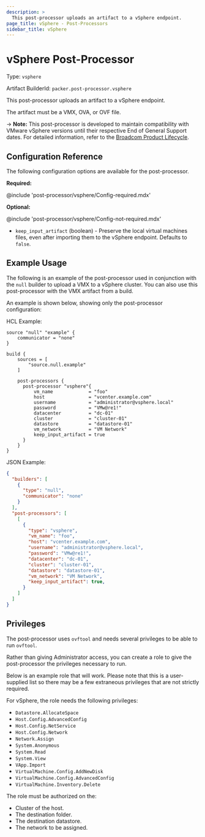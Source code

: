 ```yaml
---
description: >
  This post-processor uploads an artifact to a vSphere endpoint.
page_title: vSphere - Post-Processors
sidebar_title: vSphere
---
```


# vSphere Post-Processor

Type: `vsphere`

Artifact BuilderId: `packer.post-processor.vsphere`

This post-processor uploads an artifact to a vSphere endpoint.

The artifact must be a VMX, OVA, or OVF file.

-> **Note:** This post-processor is developed to maintain compatibility with VMware vSphere versions until
their respective End of General Support dates. For detailed information, refer to the
[Broadcom Product Lifecycle](https://support.broadcom.com/group/ecx/productlifecycle).

## Configuration Reference

The following configuration options are available for the post-processor.

**Required:**

@include 'post-processor/vsphere/Config-required.mdx'

**Optional:**

@include 'post-processor/vsphere/Config-not-required.mdx'

- `keep_input_artifact` (boolean) - Preserve the local virtual machines files, even after importing
  them to the vSphere endpoint. Defaults to `false`.

## Example Usage

The following is an example of the post-processor used in conjunction with the `null` builder to
upload a VMX to a vSphere cluster. You can also use this post-processor with the VMX artifact from a
build.

An example is shown below, showing only the post-processor configuration:

HCL Example:

```hcl
source "null" "example" {
    communicator = "none"
}

build {
    sources = [
        "source.null.example"
    ]

    post-processors {
      post-processor "vsphere"{
          vm_name             = "foo"
          host                = "vcenter.example.com"
          username            = "administrator@vsphere.local"
          password            = "VMw@re1!"
          datacenter          = "dc-01"
          cluster             = "cluster-01"
          datastore           = "datastore-01"
          vm_network          = "VM Network"
          keep_input_artifact = true
      }
    }
}
```

JSON Example:

```json
{
  "builders": [
    {
      "type": "null",
      "communicator": "none"
    }
  ],
  "post-processors": [
    [
      {
        "type": "vsphere",
        "vm_name": "foo",
        "host": "vcenter.example.com",
        "username": "administrator@vsphere.local",
        "password": "VMw@re1!",
        "datacenter": "dc-01",
        "cluster": "cluster-01",
        "datastore": "datastore-01",
        "vm_network": "VM Network",
        "keep_input_artifact": true,
      }
    ]
  ]
}
```

## Privileges

The post-processor uses `ovftool` and needs several privileges to be able to run `ovftool`.

Rather than giving Administrator access, you can create a role to give the post-processor the
privileges necessary to run.

Below is an example role that will work. Please note that this is a user-supplied list so there may
be a few extraneous privileges that are not strictly required.

For vSphere, the role needs the following privileges:

- `Datastore.AllocateSpace`
- `Host.Config.AdvancedConfig`
- `Host.Config.NetService`
- `Host.Config.Network`
- `Network.Assign`
- `System.Anonymous`
- `System.Read`
- `System.View`
- `VApp.Import`
- `VirtualMachine.Config.AddNewDisk`
- `VirtualMachine.Config.AdvancedConfig`
- `VirtualMachine.Inventory.Delete`

The role must be authorized on the:

- Cluster of the host.
- The destination folder.
- The destination datastore.
- The network to be assigned.

